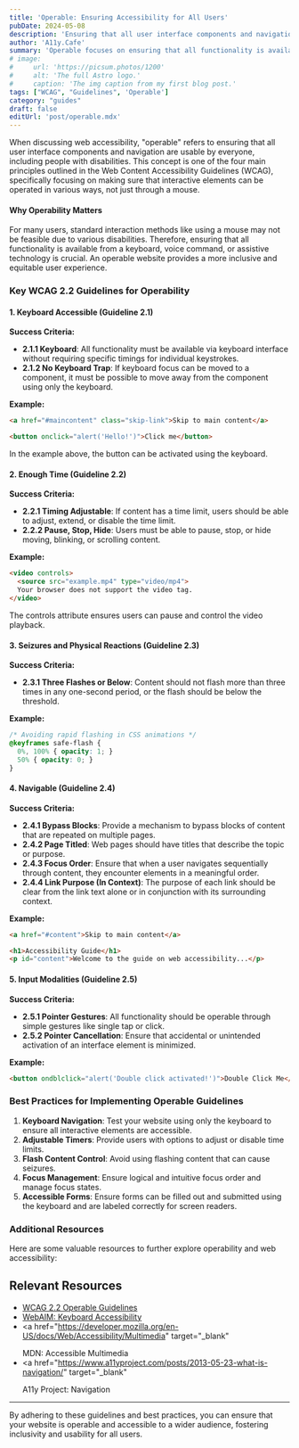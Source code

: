 ```yaml
---
title: 'Operable: Ensuring Accessibility for All Users'
pubDate: 2024-05-08
description: 'Ensuring that all user interface components and navigation are usable by everyone'
author: 'A11y.Cafe'
summary: 'Operable focuses on ensuring that all functionality is available from a keyboard, providing users enough time to read and use content, and helping users navigate and find content.'
# image:
#     url: 'https://picsum.photos/1200'
#     alt: 'The full Astro logo.'
#     caption: 'The img caption from my first blog post.'
tags: ["WCAG", "Guidelines", 'Operable']
category: "guides"
draft: false
editUrl: 'post/operable.mdx'
---
```


 

When discussing web accessibility, "operable" refers to ensuring that all user interface components and navigation are usable by everyone, including people with disabilities. This concept is one of the four main principles outlined in the Web Content Accessibility Guidelines (WCAG), specifically focusing on making sure that interactive elements can be operated in various ways, not just through a mouse.

#### Why Operability Matters

For many users, standard interaction methods like using a mouse may not be feasible due to various disabilities. Therefore, ensuring that all functionality is available from a keyboard, voice command, or assistive technology is crucial. An operable website provides a more inclusive and equitable user experience.

### Key WCAG 2.2 Guidelines for Operability

#### 1. Keyboard Accessible (Guideline 2.1)
**Success Criteria:**
- **2.1.1 Keyboard**: All functionality must be available via keyboard interface without requiring specific timings for individual keystrokes.
- **2.1.2 No Keyboard Trap**: If keyboard focus can be moved to a component, it must be possible to move away from the component using only the keyboard.

**Example:**
```html
<a href="#maincontent" class="skip-link">Skip to main content</a>

<button onclick="alert('Hello!')">Click me</button>
```
In the example above, the button can be activated using the keyboard.

#### 2. Enough Time (Guideline 2.2)
**Success Criteria:**
- **2.2.1 Timing Adjustable**: If content has a time limit, users should be able to adjust, extend, or disable the time limit.
- **2.2.2 Pause, Stop, Hide**: Users must be able to pause, stop, or hide moving, blinking, or scrolling content.

**Example:**
```html
<video controls>
  <source src="example.mp4" type="video/mp4">
  Your browser does not support the video tag.
</video>
```
The controls attribute ensures users can pause and control the video playback.

#### 3. Seizures and Physical Reactions (Guideline 2.3)
**Success Criteria:**
- **2.3.1 Three Flashes or Below**: Content should not flash more than three times in any one-second period, or the flash should be below the threshold.

**Example:**
```css
/* Avoiding rapid flashing in CSS animations */
@keyframes safe-flash {
  0%, 100% { opacity: 1; }
  50% { opacity: 0; }
}
```

#### 4. Navigable (Guideline 2.4)
**Success Criteria:**
- **2.4.1 Bypass Blocks**: Provide a mechanism to bypass blocks of content that are repeated on multiple pages.
- **2.4.2 Page Titled**: Web pages should have titles that describe the topic or purpose.
- **2.4.3 Focus Order**: Ensure that when a user navigates sequentially through content, they encounter elements in a meaningful order.
- **2.4.4 Link Purpose (In Context)**: The purpose of each link should be clear from the link text alone or in conjunction with its surrounding context.

**Example:**
```html
<a href="#content">Skip to main content</a>

<h1>Accessibility Guide</h1>
<p id="content">Welcome to the guide on web accessibility...</p>
```

#### 5. Input Modalities (Guideline 2.5)
**Success Criteria:**
- **2.5.1 Pointer Gestures**: All functionality should be operable through simple gestures like single tap or click.
- **2.5.2 Pointer Cancellation**: Ensure that accidental or unintended activation of an interface element is minimized.

**Example:**
```html
<button ondblclick="alert('Double click activated!')">Double Click Me</button>
```

### Best Practices for Implementing Operable Guidelines

1. **Keyboard Navigation**: Test your website using only the keyboard to ensure all interactive elements are accessible.
2. **Adjustable Timers**: Provide users with options to adjust or disable time limits.
3. **Flash Content Control**: Avoid using flashing content that can cause seizures.
4. **Focus Management**: Ensure logical and intuitive focus order and manage focus states.
5. **Accessible Forms**: Ensure forms can be filled out and submitted using the keyboard and are labeled correctly for screen readers.

### Additional Resources

Here are some valuable resources to further explore operability and web accessibility:

## Relevant Resources

- <a href="https://www.w3.org/TR/WCAG22/#operable" target="_blank">
    WCAG 2.2 Operable Guidelines
  </a>
- <a href="https://webaim.org/techniques/keyboard/" target="_blank">
    WebAIM: Keyboard Accessibility
  </a>
- <a
    href="https://developer.mozilla.org/en-US/docs/Web/Accessibility/Multimedia"
    target="_blank"
  >
    MDN: Accessible Multimedia
  </a>
- <a
    href="https://www.a11yproject.com/posts/2013-05-23-what-is-navigation/"
    target="_blank"
  >
    A11y Project: Navigation
  </a>
---
 
By adhering to these guidelines and best practices, you can ensure that your website is operable and accessible to a wider audience, fostering inclusivity and usability for all users.